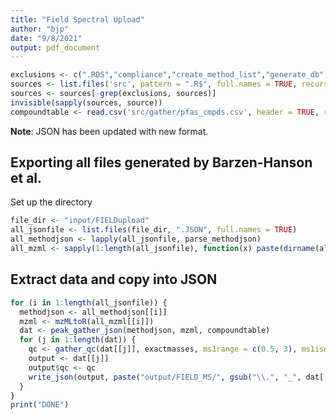 ```yaml
---
title: "Field Spectral Upload"
author: "bjp"
date: "9/8/2021"
output: pdf_document
---
```


```r
exclusions <- c(".RDS","compliance","create_method_list","generate_db","metadata_xml")
sources <- list.files('src', pattern = ".R$", full.names = TRUE, recursive = TRUE)
sources <- sources[-grep(exclusions, sources)]
invisible(sapply(sources, source))
compoundtable <- read.csv('src/gather/pfas_cmpds.csv', header = TRUE, row.names = NULL)
```

**Note**: JSON has been updated with new format.

## Exporting all files generated by Barzen-Hanson et al.

Set up the directory

```r
file_dir <- "input/FIELDupload"
all_jsonfile <- list.files(file_dir, ".JSON", full.names = TRUE)
all_methodjson <- lapply(all_jsonfile, parse_methodjson)
all_mzml <- sapply(1:length(all_jsonfile), function(x) paste(dirname(all_jsonfile[x]), "/", all_methodjson[[x]]$sample$name, sep = ""))
```

## Extract data and copy into JSON

```r
for (i in 1:length(all_jsonfile)) {
  methodjson <- all_methodjson[[i]]
  mzml <- mzMLtoR(all_mzml[[i]])
  dat <- peak_gather_json(methodjson, mzml, compoundtable)
  for (j in 1:length(dat)) {
    qc <- gather_qc(dat[[j]], exactmasses, ms1range = c(0.5, 3), ms1isomatchlimit = 0.5, minerror = 0.01) #minerror is larger for the QTOF data
    output <- dat[[j]]
    output$qc <- qc
    write_json(output, paste("output/FIELD_MS/", gsub("\\.", "_", dat[[j]]$sample$name), "_cmpd", dat[[j]]$compounddata$ID, ".JSON", sep = ""), auto_unbox = TRUE, pretty = TRUE)
  }
}
print("DONE")
```